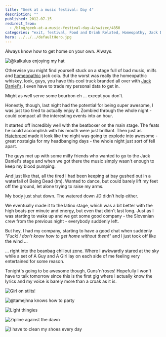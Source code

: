 ```yaml
---
title: "Geek at a music festival: Day 4"
description: ""
published: 2012-07-15
redirect_from:
  - /blog/geek-at-a-music-festival-day-4/swizec/4850
categories: "exit, festival, Food and Drink Related, Homeopathy, Jack Daniel, Liquor and Wine, Travel + Events"
hero: ../../../defaultHero.jpg
---
```


Always know how to get home on your own. Always.

![@kalkulus enjoying my hat](https://distilleryimage2.instagram.com/1aabd8acce2611e19b0622000a1e8a4f_7.jpg "@kalkulus enjoying my hat")

Otherwise you might find yourself stuck on a stage full of bad music, milfs and [homeopathic](http://en.wikipedia.org/wiki/Homeopathy "Homeopathy") jack cola. But the worst was really the homeopathic whiskey, look, guys, you have this cool truck branded all over with [Jack Daniel's](http://en.wikipedia.org/wiki/Jack_Daniel%27s "Jack Daniel's"). I even have to trade my personal data to get in.

Might as well serve some bourbon eh ... except you don't.

Honestly, though, last night had the potential for being super awesome, I was just too tired to actually enjoy it. Zombied through the whole night - could compact all the interesting events into an hour.

It started off incredibly well with the beatboxer on the main stage. The feats he could accomplish with his mouth were just brilliant. Then just as [Hatebreed](http://www.hatebreed.com/ "Hatebreed") made it look like the night was going to explode into awesome - great nostalgia for my headbanging days - the whole night just sort of fell apart.

The guys met up with some milfy friends who wanted to go to the Jack Daniel's stage and when we got there the music simply wasn't enough to keep my blood pumping.

And just like that, all the tired I had been keeping at bay gushed out in a waterfall of Being Dead (tm). Wanted to dance, but could barely lift my feet off the ground, let alone trying to raise my arms.

My body just shut down. The watered down JD didn't help either.

We eventually made it to the latino stage, which was a bit better with the high beats per minute and energy, but even that didn't last long. Just as I was starting to wake up and we got some good company - the Slovenian crew from the previous night - everybody suddenly left.

But hey, I had my company, starting to have a good chat when suddenly _"Fuck! I don't know how to get home without them!"_ and I just took off like the wind ...

... right into the beanbag chillout zone. Where I awkwardly stared at the sky while a set of A Guy and A Girl lay on each side of me feeling very entertained for some reason.

Tonight's going to be awesome though, Guns'n'roses! Hopefully I won't have to talk tomorrow since this is the first gig where I actually know the lyrics and my voice is barely more than a croak as it is.

![Girl on stilts!](https://swizec.com/wp-content/uploads/2012/07/photo-21-e1342368872701-764x1024.jpg "Girl on stilts!")

![@tamejhna knows how to party](https://swizec.com/wp-content/uploads/2012/07/photo-41-e1342368973262-1024x764.jpg "@tamejhna knows how to party")

![Light thingies](https://swizec.com/wp-content/uploads/2012/07/photo-32-e1342369052888-764x1024.jpg "Light thingies")

![Zipline against the dawn](https://swizec.com/wp-content/uploads/2012/07/zipline-e1342369138635-1024x764.jpg "Zipline against the dawn")

![I have to clean my shoes every day](https://swizec.com/wp-content/uploads/2012/07/photo3-1024x764.jpg "I have to clean my shoes every day")

